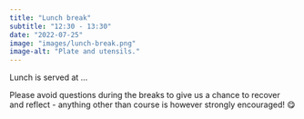 ```yaml
---
title: "Lunch break"
subtitle: "12:30 - 13:30"
date: "2022-07-25"
image: "images/lunch-break.png"
image-alt: "Plate and utensils."
---
```


Lunch is served at ...

::: callout-warning
Please avoid questions during the breaks to give us a chance to recover and reflect - anything other than course is however strongly encouraged! 😋
:::

